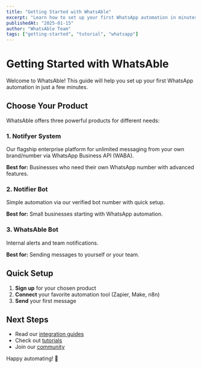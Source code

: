 ```yaml
---
title: "Getting Started with WhatsAble"
excerpt: "Learn how to set up your first WhatsApp automation in minutes"
publishedAt: "2025-01-15"
author: "WhatsAble Team"
tags: ["getting-started", "tutorial", "whatsapp"]
---
```


# Getting Started with WhatsAble

Welcome to WhatsAble! This guide will help you set up your first WhatsApp automation in just a few minutes.

## Choose Your Product

WhatsAble offers three powerful products for different needs:

### 1. Notifyer System
Our flagship enterprise platform for unlimited messaging from your own brand/number via WhatsApp Business API (WABA).

**Best for:** Businesses who need their own WhatsApp number with advanced features.

### 2. Notifier Bot
Simple automation via our verified bot number with quick setup.

**Best for:** Small businesses starting with WhatsApp automation.

### 3. WhatsAble Bot
Internal alerts and team notifications.

**Best for:** Sending messages to yourself or your team.

## Quick Setup

1. **Sign up** for your chosen product
2. **Connect** your favorite automation tool (Zapier, Make, n8n)
3. **Send** your first message

## Next Steps

- Read our [integration guides](/integrations)
- Check out [tutorials](/tutorials)
- Join our [community](https://discord.gg/whatsable)

Happy automating! 🚀
